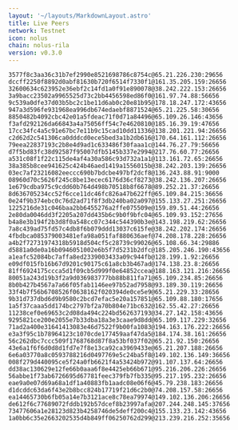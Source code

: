 ```yaml
---
layout: '~/layouts/MarkdownLayout.astro'
title: Live Peers
network: Testnet
icon: nolus
chain: nolus-rila
version: v0.3.0
---
```

```
3577f8c3aa36c31b7ef2990e8521698786c8754c@65.21.226.230:29656
dccff2250f8892d0abf81630b720f6514f7330f1@161.35.205.159:26656
32600634c623952e36ebf2c14fd1a0f91e890078@38.242.222.153:26656
3a9bacc23502a9965525d73c2bb4456598ed86f0@161.97.74.88:56656
9c539a0dfe37d03b5bc2c1be11d6ab0c20e81b95@178.18.247.172:43656
947a3d596fe931968ea996db674edaebf8871524@65.21.225.58:30656
8850482b4092cbc42e01a5fdeac71f0d71a84496@65.109.26.146:43656
f3afd292126da66843a4a75056ff54c7e4620810@185.16.39.19:47656
17cc34fc4a5c91e67bc7e11b9c15cad10dd11336@138.201.221.94:26656
c2d62d2c541306ca0dddcd0ece5bed3a1b2db616@170.64.161.112:26656
79eea22837193c2b8e4d9ad1c633486f30faaa1c@144.76.27.79:56656
d7f5bd83fc38d92587f95007dfb5145b337e2994@217.76.60.77:26656
a531c08f1f22c115de4af4a30a586c93d732a1a1@113.161.72.65:26656
38a385b8cee941625c424b46aed1419a1556015b@38.242.203.139:26656
03ec7af23216082eeccc690b7bdcbe497bf2dcf8@136.243.88.91:9000
08960d70c5626f245c8be13ecec6176d36cf8273@38.242.136.207:26656
1e679cdba975c9cdd60b764d498b70518b8f6678@89.252.21.37:26656
8d636705234cc52f6cce11dc46fc826a47b622ff@65.109.84.215:36656
0e24f9b374ebc0c76d2ad71f8f3db240ba02a097@155.133.27.251:26656
1225216de31c046baa2bb6455276a2ffe075509e@159.89.51.44:26656
2e80da0046dd3f2205a207dd435b6c9b0f9bfc04@65.109.93.152:27656
b4a8e3b194f2b3d8f0a548cc07c344c544390b3e@143.198.219.62:26656
7a8c439ad75fd57c4db8f6b079ddd13037c615fe@38.242.202.174:26656
4fbdbca085379003481efa98a051faf880636aef@74.208.178.228:26656
a4b2f72731974318b5918d504cf5c28739c99026@65.108.66.34:29886
d5881a0de0a16b0946051002e6b5f7d5231b2dfc@185.205.246.190:43656
a1eafc52084bc7affa8ed2339003433a09c944fb@128.199.1.92:26656
e09df015fb16b67d9201c90175c61a8cb3b467ad@174.138.23.8:26656
81ff6924175ccca5d1f09cb5d999f0e64852ccea@188.163.121.216:26656
80051a243d19b3f2a9d036983777bb88b811fa71@65.109.234.85:26656
8b0b427b4567a7a66f05fab1146ee97b52ad7958@93.189.30.119:26656
33f4b7f56b6708526f0638162f020394de0ce5e9@65.21.229.33:28656
9b31d737dbd6d9b9580c2bcd7efac5e20a157851@65.109.88.180:17656
1a5f37caaa5dd174bc2797bf2a70b804e71bc632@162.55.42.27:26656
11238cef0e69653c2d08da494c224bd562637193@34.27.142.158:43656
9295821ce200e2055e7b33dba18a3e3caae9d8dd@65.109.117.229:32656
71ad2a400e31641413083e46d7522f9b00fa1083@194.163.176.222:26656
e3a3f95c1b78964123c1070cde177459aaf47da5@184.174.38.161:26656
56c262dbc7ccc509f1768768d87f8a53bf037f02@65.21.92.150:26656
43e6a1f6f6d0d8d1fd7e7f8e13ca92ca3969433e@65.21.207.188:26656
6e6a03770a8c0593788216d0497769e5c24ba5f8@149.102.136.149:36656
008f279d440095ce5f24a0fb6621f4a53424b972@91.107.137.64:26656
dd38ac130629e12fe66b0aaa6f8e4425eb66b671@95.216.206.226:26656
56abbe1f73ab6726695d67781feec379fb7fb335@95.217.195.232:26656
eae9a0e07d69a68a1df1a40883fb1aadc08e06f6@45.79.238.183:26656
d1dcddc63da6f43e2b8bcc824b17719f21d6c2b0@74.208.157.58:26656
ea14465730b6fb05a14e7b3121ace8c78ea79974@149.102.136.206:26656
de612f6c77689072fddb192b57dcef8b23997afa@207.244.248.145:37656
73477606a1e28123d823b4258746de5deff200c4@155.133.23.142:43656
1a0bb6c35e2663202535d4b849ff06250762d299@213.239.216.252:35656
```